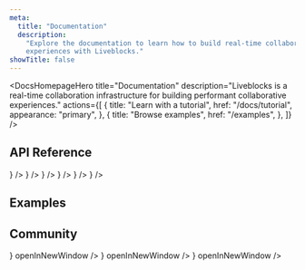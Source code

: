 ```yaml
---
meta:
  title: "Documentation"
  description:
    "Explore the documentation to learn how to build real-time collaborative
    experiences with Liveblocks."
showTitle: false
---
```


<DocsHomepageHero
  title="Documentation"
  description="Liveblocks is a real-time collaboration infrastructure for building performant collaborative experiences."
  actions={[
    {
      title: "Learn with a tutorial",
      href: "/docs/tutorial",
      appearance: "primary",
    },
    {
      title: "Browse examples",
      href: "/examples",
    },
  ]}
/>

<DocsHomepageGrid />

## API Reference

<ListGrid columns={3}>
  <DocsCard
    type="technology"
    title="JavaScript"
    href="/docs/api-reference/liveblocks-client"
    description="@liveblocks/client"
    visual={<DocsJavascriptIcon />}
  />
  <DocsCard
    type="technology"
    title="React"
    href="/docs/api-reference/liveblocks-react"
    description="@liveblocks/react"
    visual={<DocsReactIcon />}
  />
  <DocsCard
    type="technology"
    title="Redux"
    href="/docs/api-reference/liveblocks-redux"
    description="@liveblocks/redux"
    visual={<DocsReduxIcon />}
  />
  <DocsCard
    type="technology"
    title="Zustand"
    href="/docs/api-reference/liveblocks-zustand"
    description="@liveblocks/zustand"
    visual={
      <img
        alt=""
        src="/images/docs/zustand.png"
        width={24}
        height={24}
        loading="lazy"
      />
    }
  />
  <DocsCard
    type="technology"
    title="Node.js"
    href="/docs/api-reference/liveblocks-node"
    description="@liveblocks/node"
    visual={<DocsNodejsIcon />}
  />
  <DocsCard
    type="technology"
    title="REST API"
    href="/docs/api-reference/rest-api-endpoints"
    description="HTTP endpoints"
    visual={<DocsApiIcon />}
  />
</ListGrid>

## Examples

<ListGrid columns={2}>
  <ExampleCard
    example={{
      title: "Live Cursors",
      slug: "live-cursors",
      image: "/images/examples/thumbnails/live-cursors.jpg",
    }}
    openInNewWindow
  />
  <ExampleCard
    example={{
      title: "Collaborative Whiteboard",
      slug: "collaborative-whiteboard-advanced",
      image:
        "/images/examples/thumbnails/collaborative-whiteboard-advanced.jpg",
      advanced: true,
    }}
    openInNewWindow
  />
</ListGrid>

## Community

<ListGrid columns={3}>
  <DocsCard
    title="Twitter"
    href="https://twitter.com/liveblocks"
    description="Follow us on Twitter for the latest news and updates."
    visual={
      <img
        alt=""
        src="/images/docs/twitter.svg"
        width={24}
        height={24}
        loading="lazy"
      />
    }
    openInNewWindow
  />
  <DocsCard
    title="Discord"
    href="https://liveblocks.io/discord"
    description="Join hundreds of developers building with Liveblocks."
    visual={
      <img
        alt=""
        src="/images/docs/discord.svg"
        width={24}
        height={24}
        loading="lazy"
      />
    }
    openInNewWindow
  />
  <DocsCard
    title="GitHub"
    href="https://github.com/liveblocks/liveblocks"
    description="Follow progress and contribute to the codebase."
    visual={<DocsGithubIcon />}
    openInNewWindow
  />
</ListGrid>
